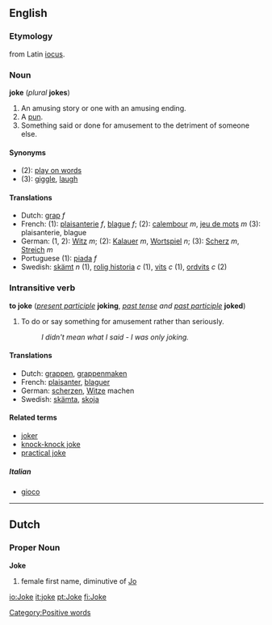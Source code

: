 ==English==
===Etymology===
from Latin [[iocus]].
===Noun===
'''joke''' (''plural'' '''jokes''')

#An amusing story or one with an amusing ending.
#A [[pun]].
#Something said or done for amusement to the detriment of someone else.

====Synonyms====
*(2): [[play on words]]
*(3): [[giggle]], [[laugh]]

====Translations====
*Dutch: [[grap]] ''f''
*French: (1): [[plaisanterie]] ''f'', [[blague]] ''f''; (2): [[calembour]] ''m'', [[jeu de mots]] ''m'' (3): plaisanterie, blague
*German: (1, 2): [[Witz]] ''m''; (2): [[Kalauer]] ''m'', [[Wortspiel]] ''n''; (3): [[Scherz]] ''m'', [[Streich]] ''m''
*Portuguese (1): [[piada]] ''f''
*Swedish: [[skämt]] ''n'' (1), [[rolig historia]] ''c'' (1), [[vits]] ''c'' (1), [[ordvits]] ''c'' (2)

===Intransitive verb===
'''to joke''' (''[[present participle]]'' '''joking''', ''[[past tense]] and [[past participle]]'' '''joked''')

#To do or say something for amusement rather than seriously.
#:''I didn't mean what I said - I was only joking.''

====Translations====
*Dutch: [[grappen]], [[grappenmaken]]
*French: [[plaisanter]], [[blaguer]]
*German: [[scherzen]], [[Witz]]e machen
*Swedish: [[skämta]], [[skoja]]

====Related terms====
*[[joker]]
*[[knock-knock joke]]
*[[practical joke]]
=====Italian=====
*[[gioco]]

----
==Dutch==
===Proper Noun===
'''Joke'''

# female first name, diminutive of [[Jo]]

[[Category:Positive words]]

[[io:Joke]]
[[it:joke]]
[[pt:Joke]]
[[fi:Joke]]